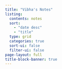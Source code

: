 ```yaml
---
title: "Vibha's Notes"
listing:
  contents: notes
  sort: 
    - "date desc"
    - "title"
  type: grid
  categories: true
  sort-ui: false
  filter-ui: false
page-layout: full
title-block-banner: true
---
```


<!-- Table in markdown -->


